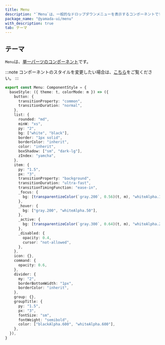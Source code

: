 ```yaml
---
title: Menu
description: "`Menu`は、一般的なドロップダウンメニューを表示するコンポーネントです。"
package_name: "@yamada-ui/menu"
with_description: true
tab: テーマ
---
```


## テーマ

`Menu`は、[単一パーツのコンポーネント](/styled-system/theming/component-style#単一パーツのコンポーネント)です。

:::note
コンポーネントのスタイルを変更したい場合は、[こちら](/styled-system/theming/customize-theme#コンポーネントのスタイルを変更する)をご覧ください。
:::

```ts
export const Menu: ComponentStyle = {
  baseStyle: ({ theme: t, colorMode: m }) => ({
    button: {
      transitionProperty: "common",
      transitionDuration: "normal",
    },
    list: {
      rounded: "md",
      minW: "xs",
      py: "2",
      bg: ["white", "black"],
      border: "1px solid",
      borderColor: "inherit",
      color: "inherit",
      boxShadow: ["sm", "dark-lg"],
      zIndex: "yamcha",
    },
    item: {
      py: "1.5",
      px: "3",
      transitionProperty: "background",
      transitionDuration: "ultra-fast",
      transitionTimingFunction: "ease-in",
      _focus: {
        bg: [transparentizeColor(`gray.200`, 0.56)(t, m), "whiteAlpha.100"],
      },
      _hover: {
        bg: ["gray.200", "whiteAlpha.50"],
      },
      _active: {
        bg: [transparentizeColor(`gray.300`, 0.64)(t, m), "whiteAlpha.200"],
      },
      _disabled: {
        opacity: 0.4,
        cursor: "not-allowed",
      },
    },
    icon: {},
    command: {
      opacity: 0.6,
    },
    divider: {
      my: "2",
      borderBottomWidth: "1px",
      borderColor: "inherit",
    },
    group: {},
    groupTitle: {
      py: "1.5",
      px: "3",
      fontSize: "sm",
      fontWeight: "semibold",
      color: ["blackAlpha.600", "whiteAlpha.600"],
    },
  }),
}
```
